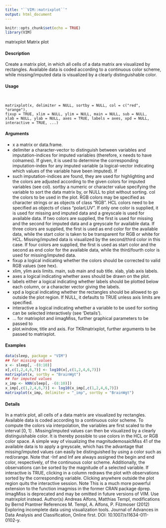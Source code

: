 ```yaml
---
title: "``VIM::matrixplot``"
output: html_document
---
```

  
```r
knitr::opts_chunk$set(echo = TRUE)
library(VIM)
```

matrixplot
Matrix plot

#### Description 

Create a matrix plot, in which all cells of a data matrix are visualized by rectangles. Available data
is coded according to a continuous color scheme, while missing/imputed data is visualized by a
clearly distinguishable color.

#### Usage 
<pre><code>

matrixplot(x, delimiter = NULL, sortby = NULL, col = c("red", "orange"),
fixup = TRUE, xlim = NULL, ylim = NULL, main = NULL, sub = NULL,
xlab = NULL, ylab = NULL, axes = TRUE, labels = axes, xpd = NULL,
interactive = TRUE, ...)
</code></pre>

#### Arguments
* x a matrix or data.frame.
* delimiter a character-vector to distinguish between variables and imputation-indices for imputed variables (therefore, x needs to have colnames). If given, it is used
to determine the corresponding imputation-index for any imputed variable (a logical-vector indicating which values of the variable have been imputed). If
*  such imputation-indices are found, they are used for highlighting and the colors are adjusted according to the given colors for imputed variables (see col).
sortby a numeric or character value specifying the variable to sort the data matrix by, or NULL to plot without sorting.
col the colors to be used in the plot. RGB colors may be specified as character strings or as objects of class "RGB". HCL colors need to be specified as objects
of class "polarLUV". If only one color is supplied, it is used for missing and imputed data and a greyscale is used for available data. If two colors are supplied,
the first is used for missing and the second for imputed data and a greyscale for available data. If three colors are supplied, the first is used as end color for
the available data, while the start color is taken to be transparent for RGB or white for HCL. Missing/imputed data is visualized by the second/third color in
this case. If four colors are supplied, the first is used as start color and the second as end color for the available data, while the third/fourth color is used for
missing/imputed data.
* fixup a logical indicating whether the colors should be corrected to valid RGB values
(see hex).
* xlim, ylim axis limits.
main, sub main and sub title.
xlab, ylab axis labels.
* axes a logical indicating whether axes should be drawn on the plot.
* labels either a logical indicating whether labels should be plotted below each column, or a character vector giving the labels.
* xpd a logical indicating whether the rectangles should be allowed to go outside the plot region. If NULL, it defaults to TRUE unless axis limits are specified.
* interactive a logical indicating whether a variable to be used for sorting can be selected interactively (see ‘Details’).
* ... for matrixplot and iimagMiss, further graphical parameters to be passed to
* plot.window, title and axis. For TKRmatrixplot, further arguments to be passed to matrixplot.


#### Examples 
```r
data(sleep, package = "VIM")
## for missing values
x <- sleep[, -(8:10)]
x[,c(1,2,4,6,7)] <- log10(x[,c(1,2,4,6,7)])
matrixplot(x, sortby = "BrainWgt")
## for imputed values
x_imp <- kNN(sleep[, -(8:10)])
x_imp[,c(1,2,4,6,7)] <- log10(x_imp[,c(1,2,4,6,7)])
matrixplot(x_imp, delimiter = "_imp", sortby = "BrainWgt")
```

#### Details 

In a matrix plot, all cells of a data matrix are visualized by rectangles. Available data is coded according to a continuous color scheme. To compute the colors via interpolation, the variables are first scaled to the interval
[0, 1]
. Missing/imputed values can then be visualized by a clearly distinguishable color. It is thereby
possible to use colors in the HCL or RGB color space. A simple way of visualizing the magnitudemosaicMiss 41
of the available data is to apply a greyscale, which has the advantage that missing/imputed values can easily be distinguished by using a color such as red/orange. Note that -Inf and Inf are always assigned the begin and end color, respectively, of the continuous color scheme.
Additionally, the observations can be sorted by the magnitude of a selected variable. If interactive is TRUE, clicking in a column redraws the plot with observations sorted by the corresponding variable. Clicking anywhere outside the plot region quits the interactive session.
Note
This is a much more powerful extension to the function imagmiss in the former CRAN package
dprep.
iimagMiss is deprecated and may be omitted in future versions of VIM. Use matrixplot instead.
Author(s)
Andreas Alfons, Matthias Templ, modifications by Bernd Prantner
References
M. Templ, A. Alfons, P. Filzmoser (2012) Exploring incomplete data using visualization tools.
Journal of Advances in Data Analysis and Classification, Online first. DOI: 10.1007/s11634-011-
0102-y.
